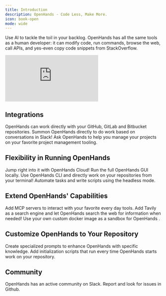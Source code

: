 ```yaml
---
title: Introduction
description: OpenHands - Code Less, Make More.
icon: book-open
mode: wide
---
```


Use AI to tackle the toil in your backlog. OpenHands has all the same tools as a human developer:
it can modify code, run commands, browse the web, call APIs, and yes-even copy code snippets from StackOverflow.

<iframe
  className="w-full aspect-video"
  src="https://www.youtube.com/embed/oB4JR98KRAA"
  title="YouTube video player"
  frameborder="0"
  allow="accelerometer; autoplay; clipboard-write; encrypted-media; gyroscope; picture-in-picture"
  allowfullscreen
></iframe>

## Integrations

<Columns cols={3}>
  <Card
    title="Version Control Tools"
    href="/openhands/usage/cloud/github-installation"
  >
    OpenHands can work directly with your GitHub, GitLab and Bitbucket repositories.
  </Card>
  <Card
    title="Slack"
    href="/openhands/usage/cloud/slack-installation"
  >
    Summon OpenHands directly to do work based on conversations in Slack!
  </Card>
  <Card
    title="Project Management Tools"
    href="/openhands/usage/cloud/project-management/overview"
  >
    Ask OpenHands to help you manage your projects on your favorite project management tooling.
  </Card>
</Columns>

## Flexibility in Running OpenHands

<Columns cols={1}>
  <Card
    title="OpenHands Cloud"
    href="/openhands/usage/cloud/openhands-cloud"
  >
    Jump right into it with OpenHands Cloud!
  </Card>
  <Card
    title="Run the GUI Locally"
    href="/openhands/usage/run-openhands/local-setup"
  >
    Run the full OpenHands GUI locally.
  </Card>
  <Card
    title="OpenHands CLI"
    href="/openhands/usage/run-openhands/cli-mode"
  >
    Use OpenHands CLI and directly work on your repositories from your terminal!
  </Card>
  <Card
    title="Headless"
    href="/openhands/usage/run-openhands/headless-mode"
  >
    Automate tasks and write scripts using the headless mode.
  </Card>
</Columns>

## Extend OpenHands' Capabilities

<Columns cols={3}>
  <Card
    title="MCP Support"
    href="/openhands/usage/settings/mcp-settings"
  >
    Add MCP servers to interact with your favorite every day tools.
  </Card>
  <Card
    title="Add Tavily Search Engine"
    href="/openhands/usage/advanced/search-engine-setup"
  >
    Add Tavily as a search engine and let OpenHands search the web for information when needed!
  </Card>
  <Card
    title="Custom Sandbox"
    href="/openhands/usage/advanced/custom-sandbox-guide"
  >
    Use your own custom docker image as a sandbox for OpenHands .
  </Card>
</Columns>

## Customize OpenHands to Your Repository

<Columns cols={2}>
  <Card
    title="Microagents"
    href="/openhands/usage/microagents/microagents-overview"
  >
    Create specialized prompts to enhance OpenHands with specific knowledge.
  </Card>
  <Card
    title="Setup Scripts"
    href="/openhands/usage/customization/repository#setup-script"
  >
    Add initialization scripts that run every time OpenHands starts work on your repository.
  </Card>
</Columns>

## Community

<Columns cols={2}>
  <Card
    title="Slack Server"
    href="https://all-hands.dev/joinslack"
  >
    OpenHands has an active community on Slack.
  </Card>
  <Card
    title="Create GitHub Issues"
    href="https://github.com/OpenHands/OpenHands/issues"
  >
    Report and look for issues in Github.
  </Card>
</Columns>
